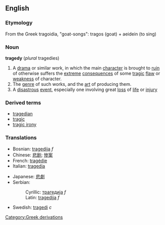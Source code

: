 ==English==

===Etymology===
From the Greek tragoidia, "goat-songs": tragos (goat) + aeidein (to sing)

===Noun===
'''tragedy''' (''plural'' tragedies)
{{wikipedia}}
#A [[drama]] or similar work, in which the main [[character]] is brought to [[ruin]] of otherwise suffers the [[extreme]] [[consequence]]s of some [[tragic]] [[flaw]] or [[weakness]] of character.
#The [[genre]] of such works, and the [[art]] of producing them.
#A [[disastrous]] [[event]], especially one involving great [[loss]] of [[life]] or [[injury]]

===Derived terms===
*[[tragedian]]
*[[tragic]]
*[[tragic irony]]

===Translations===
{{top}}
*Bosnian: [[tragedija]] ''f''
*Chinese: [[悲剧]]; [[惨案]]
*French: [[tragédie]]
*Italian: [[tragedia]]
{{mid}}
*Japanese: [[悲劇]]
*Serbian:
*:Cyrillic: [[трагедија]] ''f''
*:Latin: [[tragedija]] ''f''
*Swedish: [[tragedi]] ''c''
{{bottom}}
[[Category:Greek derivations]]